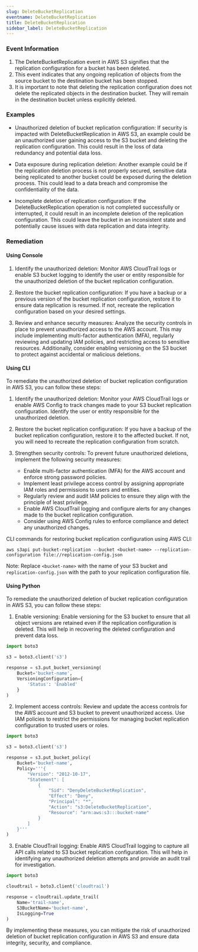 ```yaml
--- 
slug: DeleteBucketReplication
eventname: DeleteBucketReplication
title: DeleteBucketReplication
sidebar_label: DeleteBucketReplication
---
```

                       
### Event Information

1. The DeleteBucketReplication event in AWS S3 signifies that the replication configuration for a bucket has been deleted.
2. This event indicates that any ongoing replication of objects from the source bucket to the destination bucket has been stopped.
3. It is important to note that deleting the replication configuration does not delete the replicated objects in the destination bucket. They will remain in the destination bucket unless explicitly deleted.


### Examples

- Unauthorized deletion of bucket replication configuration: If security is impacted with DeleteBucketReplication in AWS S3, an example could be an unauthorized user gaining access to the S3 bucket and deleting the replication configuration. This could result in the loss of data redundancy and potential data loss.

- Data exposure during replication deletion: Another example could be if the replication deletion process is not properly secured, sensitive data being replicated to another bucket could be exposed during the deletion process. This could lead to a data breach and compromise the confidentiality of the data.

- Incomplete deletion of replication configuration: If the DeleteBucketReplication operation is not completed successfully or interrupted, it could result in an incomplete deletion of the replication configuration. This could leave the bucket in an inconsistent state and potentially cause issues with data replication and data integrity.

### Remediation

#### Using Console

1. Identify the unauthorized deletion: Monitor AWS CloudTrail logs or enable S3 bucket logging to identify the user or entity responsible for the unauthorized deletion of the bucket replication configuration.

2. Restore the bucket replication configuration: If you have a backup or a previous version of the bucket replication configuration, restore it to ensure data replication is resumed. If not, recreate the replication configuration based on your desired settings.

3. Review and enhance security measures: Analyze the security controls in place to prevent unauthorized access to the AWS account. This may include implementing multi-factor authentication (MFA), regularly reviewing and updating IAM policies, and restricting access to sensitive resources. Additionally, consider enabling versioning on the S3 bucket to protect against accidental or malicious deletions.

#### Using CLI

To remediate the unauthorized deletion of bucket replication configuration in AWS S3, you can follow these steps:

1. Identify the unauthorized deletion: Monitor your AWS CloudTrail logs or enable AWS Config to track changes made to your S3 bucket replication configuration. Identify the user or entity responsible for the unauthorized deletion.

2. Restore the bucket replication configuration: If you have a backup of the bucket replication configuration, restore it to the affected bucket. If not, you will need to recreate the replication configuration from scratch.

3. Strengthen security controls: To prevent future unauthorized deletions, implement the following security measures:

   - Enable multi-factor authentication (MFA) for the AWS account and enforce strong password policies.
   - Implement least privilege access control by assigning appropriate IAM roles and permissions to users and entities.
   - Regularly review and audit IAM policies to ensure they align with the principle of least privilege.
   - Enable AWS CloudTrail logging and configure alerts for any changes made to the bucket replication configuration.
   - Consider using AWS Config rules to enforce compliance and detect any unauthorized changes.

CLI commands for restoring bucket replication configuration using AWS CLI:

```
aws s3api put-bucket-replication --bucket <bucket-name> --replication-configuration file://replication-config.json
```

Note: Replace `<bucket-name>` with the name of your S3 bucket and `replication-config.json` with the path to your replication configuration file.

#### Using Python

To remediate the unauthorized deletion of bucket replication configuration in AWS S3, you can follow these steps:

1. Enable versioning: Enable versioning for the S3 bucket to ensure that all object versions are retained even if the replication configuration is deleted. This will help in recovering the deleted configuration and prevent data loss.

```python
import boto3

s3 = boto3.client('s3')

response = s3.put_bucket_versioning(
    Bucket='bucket-name',
    VersioningConfiguration={
        'Status': 'Enabled'
    }
)
```

2. Implement access controls: Review and update the access controls for the AWS account and S3 bucket to prevent unauthorized access. Use IAM policies to restrict the permissions for managing bucket replication configuration to trusted users or roles.

```python
import boto3

s3 = boto3.client('s3')

response = s3.put_bucket_policy(
    Bucket='bucket-name',
    Policy='''{
        "Version": "2012-10-17",
        "Statement": [
            {
                "Sid": "DenyDeleteBucketReplication",
                "Effect": "Deny",
                "Principal": "*",
                "Action": "s3:DeleteBucketReplication",
                "Resource": "arn:aws:s3:::bucket-name"
            }
        ]
    }'''
)
```

3. Enable CloudTrail logging: Enable AWS CloudTrail logging to capture all API calls related to S3 bucket replication configuration. This will help in identifying any unauthorized deletion attempts and provide an audit trail for investigation.

```python
import boto3

cloudtrail = boto3.client('cloudtrail')

response = cloudtrail.update_trail(
    Name='trail-name',
    S3BucketName='bucket-name',
    IsLogging=True
)
```

By implementing these measures, you can mitigate the risk of unauthorized deletion of bucket replication configuration in AWS S3 and ensure data integrity, security, and compliance.


 